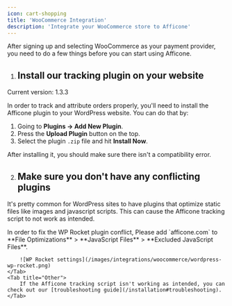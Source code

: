 ```yaml
---
icon: cart-shopping
title: 'WooCommerce Integration'
description: 'Integrate your WooCommerce store to Afficone'
---
```


After signing up and selecting WooCommerce as your payment provider, you need to do a few things before you can start using Afficone.

1. ## Install our tracking plugin on your website
<Card title="Download Plugin" icon="download" href="https://afficone.com/plugins/afficone-wordpress.zip">
    Current version: 1.3.3
</Card>

In order to track and attribute orders properly, you'll need to install the Afficone plugin to your 
WordPress website. You can do that by:

1. Going to **Plugins → Add New Plugin**.
2. Press the **Upload Plugin** button on the top.
3. Select the plugin `.zip` file and hit **Install Now**.

After installing it, you should make sure there isn't a compatibility error.

2. ## Make sure you don't have any conflicting plugins

It's pretty common for WordPress sites to have plugins that optimize static files like images and javascript scripts. This can cause the Afficone tracking script to not work as intended.

<Tabs>
    <Tab title="WP Rocket">
        In order to fix the WP Rocket plugin conflict, Please add `afficone.com` to **File Optimizations** > **JavaScript Files** > **Excluded JavaScript Files**.

        ![WP Rocket settings](/images/integrations/woocommerce/wordpress-wp-rocket.png)
    </Tab>
    <Tab title="Other">
        If the Afficone tracking script isn't working as intended, you can check out our [troubleshooting guide](/installation#troubleshooting).
    </Tab>
</Tabs>